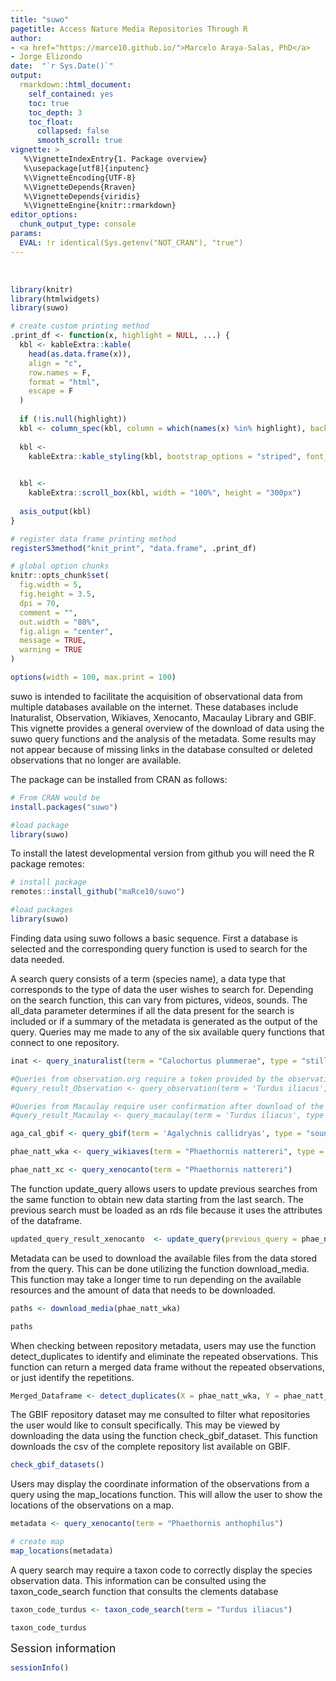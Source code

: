```yaml
---
title: "suwo"
pagetitle: Access Nature Media Repositories Through R
author: 
- <a href="https://marce10.github.io/">Marcelo Araya-Salas, PhD</a>
- Jorge Elizondo
date:  "`r Sys.Date()`"
output:
  rmarkdown::html_document:
    self_contained: yes
    toc: true
    toc_depth: 3
    toc_float:
      collapsed: false
      smooth_scroll: true
vignette: >
   %\VignetteIndexEntry{1. Package overview}
   %\usepackage[utf8]{inputenc}
   %\VignetteEncoding{UTF-8}
   %\VignetteDepends{Rraven}
   %\VignetteDepends{viridis}   
   %\VignetteEngine{knitr::rmarkdown}     
editor_options: 
  chunk_output_type: console
params:
  EVAL: !r identical(Sys.getenv("NOT_CRAN"), "true")
---
```


&nbsp;

```r

library(knitr)
library(htmlwidgets)
library(suwo)

# create custom printing method
.print_df <- function(x, highlight = NULL, ...) {
  kbl <- kableExtra::kable(
    head(as.data.frame(x)),
    align = "c",
    row.names = F,
    format = "html",
    escape = F
  )
  
  if (!is.null(highlight))
  kbl <- column_spec(kbl, column = which(names(x) %in% highlight), background = "#ccebff", bold = TRUE)
  
  kbl <-
    kableExtra::kable_styling(kbl, bootstrap_options = "striped", font_size = 14)

  
  kbl <-
    kableExtra::scroll_box(kbl, width = "100%", height = "300px")
  
  asis_output(kbl)
}

# register data frame printing method
registerS3method("knit_print", "data.frame", .print_df)

# global option chunks
knitr::opts_chunk$set(
  fig.width = 5, 
  fig.height = 3.5,
  dpi = 70,
  comment = "",
  out.width = "80%",
  fig.align = "center",
  message = TRUE,
  warning = TRUE
)

options(width = 100, max.print = 100)

```

suwo is intended to facilitate the acquisition of observational data from multiple databases available on the internet. These databases include Inaturalist, Observation, Wikiaves, Xenocanto, Macaulay Library and GBIF. This vignette provides a general overview of the download of data using the suwo query functions and the analysis of the metadata. Some results may not appear because of missing links in the database consulted or deleted observations that no longer are available.

The package can be installed from CRAN as follows:

```r

# From CRAN would be
install.packages("suwo")

#load package
library(suwo)


```

To install the latest developmental version from github you will need the R package remotes:
```r

# install package
remotes::install_github("maRce10/suwo")

#load packages
library(suwo)

```

Finding data using suwo follows a basic sequence. First a database is selected and the corresponding query function is used to search for the data needed.


A search query consists of a term (species name), a data type that corresponds to the type of data the user wishes to search for. Depending on the search function, this can vary from pictures, videos, sounds. The all_data parameter determines if all the data present for the search is included or if a summary of the metadata is generated as the output of the query. Queries may me made to any of the six available query functions that connect to one repository.

```r

inat <- query_inaturalist(term = "Calochortus plummerae", type = "still image")

#Queries from observation.org require a token provided by the observation.org website through a terminal request
#query_result_Observation <- query_observation(term = 'Turdus iliacus', type = "Sound", token = ".....")

#Queries from Macaulay require user confirmation after download of the csv file that contains the information from the search in the Macaulay library.
#query_result_Macaulay <- query_macaulay(term = 'Turdus iliacus', type = "audio")

aga_cal_gbif <- query_gbif(term = 'Agalychnis callidryas', type = "sound")

phae_natt_wka <- query_wikiaves(term = "Phaethornis nattereri", type = "sound")

phae_natt_xc <- query_xenocanto(term = "Phaethornis nattereri")
```

The function update_query allows users to update previous searches from the same function to obtain new data starting from the last search. The previous search must be loaded as an rds file because it uses the attributes of the dataframe.

```r

updated_query_result_xenocanto  <- update_query(previous_query = phae_natt_xc)

```

Metadata can be used to download the available files from the data stored from the query. This can be done utilizing the function download_media. This function may take a longer time to run depending on the available resources and the amount of data that needs to be downloaded.

```r

paths <- download_media(phae_natt_wka)

paths
```

When checking between repository metadata, users may use the function detect_duplicates to identify and eliminate the repeated observations. This function can return a merged data frame without the repeated observations, or just identify the repetitions.

```r

Merged_Dataframe <- detect_duplicates(X = phae_natt_wka, Y = phae_natt_xc)

```

The GBIF repository dataset may me consulted to filter what repositories the user would like to consult specifically. This may be viewed by downloading the data using the function check_gbif_dataset. This function downloads the csv of the complete repository list available on GBIF.

```r

check_gbif_datasets()

```

Users may display the coordinate information of the observations from a query using the map_locations function. This will allow the user to show the locations of the observations on a map.

```r

metadata <- query_xenocanto(term = "Phaethornis anthophilus")

# create map
map_locations(metadata)

```

A query search may require a taxon code to correctly display the species observation data. This information can be consulted using the taxon_code_search function that consults the clements database

```r

taxon_code_turdus <- taxon_code_search(term = "Turdus iliacus")

taxon_code_turdus

```



<font size="4">Session information</font>

```r

sessionInfo()

```

